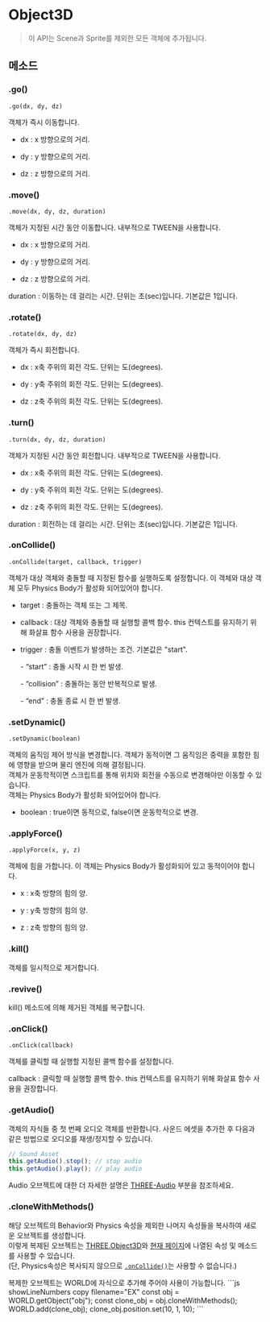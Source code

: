 
# Object3D

> 이 API는 Scene과 Sprite를 제외한 모든 객체에 추가됩니다.

## 메소드

### .go()

`.go(dx, dy, dz) `

객체가 즉시 이동합니다.

- dx : x 방향으로의 거리.

- dy : y 방향으로의 거리.

- dz : z 방향으로의 거리.

### .move()

`.move(dx, dy, dz, duration) `

객체가 지정된 시간 동안 이동합니다. 내부적으로 TWEEN을 사용합니다.

- dx : x 방향으로의 거리.

- dy : y 방향으로의 거리.

- dz : z 방향으로의 거리.

duration : 이동하는 데 걸리는 시간. 단위는 초(sec)입니다. 기본값은 1입니다.

### .rotate()

`.rotate(dx, dy, dz) `

객체가 즉시 회전합니다.

- dx : x축 주위의 회전 각도. 단위는 도(degrees).

- dy : y축 주위의 회전 각도. 단위는 도(degrees).

- dz : z축 주위의 회전 각도. 단위는 도(degrees).

### .turn()

`.turn(dx, dy, dz, duration) `

객체가 지정된 시간 동안 회전합니다. 내부적으로 TWEEN을 사용합니다.

- dx : x축 주위의 회전 각도. 단위는 도(degrees).

- dy : y축 주위의 회전 각도. 단위는 도(degrees).

- dz : z축 주위의 회전 각도. 단위는 도(degrees).

duration : 회전하는 데 걸리는 시간. 단위는 초(sec)입니다. 기본값은 1입니다.

### .onCollide()

`.onCollide(target, callback, trigger) `

객체가 대상 객체와 충돌할 때 지정된 함수를 실행하도록 설정합니다. 이 객체와 대상 객체 모두 Physics Body가 활성화 되어있어야 합니다.

- target : 충돌하는 객체 또는 그 제목.

- callback : 대상 객체와 충돌할 때 실행할 콜백 함수. this 컨텍스트를 유지하기 위해 화살표 함수 사용을 권장합니다.

- trigger : 충돌 이벤트가 발생하는 조건. 기본값은 "start".

  \- “start” : 충돌 시작 시 한 번 발생.

  \- “collision” : 충돌하는 동안 반복적으로 발생.

  \- “end” : 충돌 종료 시 한 번 발생.

### .setDynamic()

`.setDynamic(boolean) `

객체의 움직임 제어 방식을 변경합니다. 객체가 동적이면 그 움직임은 중력을 포함한 힘에 영향을 받으며 물리 엔진에 의해 결정됩니다.  
객체가 운동학적이면 스크립트를 통해 위치와 회전을 수동으로 변경해야만 이동할 수 있습니다.  
객체는 Physics Body가 활성화 되어있어야 합니다.

- boolean : true이면 동적으로, false이면 운동학적으로 변경.

### .applyForce()

`.applyForce(x, y, z) `

객체에 힘을 가합니다. 이 객체는 Physics Body가 활성화되어 있고 동적이어야 합니다.  

- x : x축 방향의 힘의 양.

- y : y축 방향의 힘의 양.

- z : z축 방향의 힘의 양.

### .kill()

객체를 일시적으로 제거합니다.

### .revive()

kill() 메소드에 의해 제거된 객체를 복구합니다.

### .onClick()

`.onClick(callback) `

객체를 클릭할 때 실행할 지정된 콜백 함수를 설정합니다.

callback : 클릭할 때 실행할 콜백 함수. this 컨텍스트를 유지하기 위해 화살표 함수 사용을 권장합니다.

### .getAudio()

객체의 자식들 중 첫 번째 오디오 객체를 반환합니다. 사운드 에셋을 추가한 후 다음과 같은 방법으로 오디오를 재생/정지할 수 있습니다.

```js copy
// Sound Asset​
this.getAudio().stop(); // stop audio
this.getAudio().play(); // play audio
```

Audio 오브젝트에 대한 더 자세한 설명은 [THREE-Audio](../built-in/three/audio) 부분을 참조하세요.

### .cloneWithMethods()

해당 오브젝트의 Behavior와 Physics 속성을 제외한 나머지 속성들을 복사하여 새로운 오브젝트를 생성합니다.  
이렇게 복제된 오브젝트는 [THREE.Object3D](../built-in/three/object3d)와 [현재 페이지](#)에 나열된 속성 및 메소드를 사용할 수 있습니다.  
(단, Physics속성은 복사되지 않으므로 [`.onCollide()`](#oncollide)는 사용할 수 없습니다.)  

<Callout type="warning">
    복제한 오브젝트는 WORLD에 자식으로 추가해 주어야 사용이 가능합니다.  
    ```js showLineNumbers copy filename="EX"
    const obj = WORLD.getObject("obj");
    const clone_obj = obj.cloneWithMethods();
    WORLD.add(clone_obj);
    clone_obj.position.set(10, 1, 10);
    ```
</Callout>
